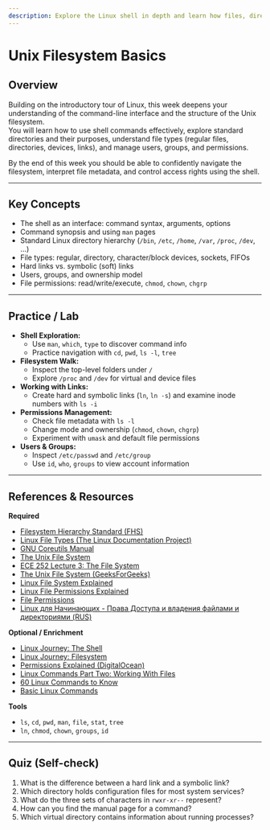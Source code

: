 ```yaml
---
description: Explore the Linux shell in depth and learn how files, directories, permissions, users, and links are organized in a Unix-like system.
---
```


# Unix Filesystem Basics

## Overview
Building on the introductory tour of Linux, this week deepens your understanding of the command-line interface and the structure of the Unix filesystem.  
You will learn how to use shell commands effectively, explore standard directories and their purposes, understand file types (regular files, directories, devices, links), and manage users, groups, and permissions.

By the end of this week you should be able to confidently navigate the filesystem, interpret file metadata, and control access rights using the shell.

---

## Key Concepts
- The shell as an interface: command syntax, arguments, options  
- Command synopsis and using `man` pages  
- Standard Linux directory hierarchy (`/bin`, `/etc`, `/home`, `/var`, `/proc`, `/dev`, …)  
- File types: regular, directory, character/block devices, sockets, FIFOs  
- Hard links vs. symbolic (soft) links  
- Users, groups, and ownership model  
- File permissions: read/write/execute, `chmod`, `chown`, `chgrp`  

---

## Practice / Lab
- **Shell Exploration:**  
  - Use `man`, `which`, `type` to discover command info  
  - Practice navigation with `cd`, `pwd`, `ls -l`, `tree`  
- **Filesystem Walk:**  
  - Inspect the top-level folders under `/`  
  - Explore `/proc` and `/dev` for virtual and device files  
- **Working with Links:**  
  - Create hard and symbolic links (`ln`, `ln -s`) and examine inode numbers with `ls -i`  
- **Permissions Management:**  
  - Check file metadata with `ls -l`  
  - Change mode and ownership (`chmod`, `chown`, `chgrp`)  
  - Experiment with `umask` and default file permissions  
- **Users & Groups:**  
  - Inspect `/etc/passwd` and `/etc/group`  
  - Use `id`, `who`, `groups` to view account information  

---

## References & Resources

**Required**
- [Filesystem Hierarchy Standard (FHS)](https://refspecs.linuxfoundation.org/FHS_3.0/fhs/index.html)  
- [Linux File Types (The Linux Documentation Project)](https://tldp.org/LDP/intro-linux/html/sect_03_01.html)  
- [GNU Coreutils Manual](https://www.gnu.org/software/coreutils/manual/coreutils.html)  
- [The Unix File System](https://homepages.uc.edu/~thomam/Intro_Unix_Text/File_System.html)
- [ECE 252 Lecture 3: The File System](https://www.youtube.com/watch?v=bs9yXzKLQuY)
- [The Unix File System (GeeksForGeeks)](https://www.geeksforgeeks.org/unix-file-system/)
- [Linux File System Explained](https://www.youtube.com/watch?v=HbgzrKJvDRw)
- [Linux File Permissions Explained](https://www.redhat.com/sysadmin/linux-file-permissions-explained)
- [File Permissions](https://www.youtube.com/watch?v=LnKoncbQBsM)
- [Linux для Начинающих - Права Доступа и владения файлами и директориями (RUS)](https://www.youtube.com/watch?v=dR4DIo7HYoU)

**Optional / Enrichment**
- [Linux Journey: The Shell](https://linuxjourney.com/lesson/the-shell)  
- [Linux Journey: Filesystem](https://linuxjourney.com/lesson/the-filesystem)  
- [Permissions Explained (DigitalOcean)](https://www.digitalocean.com/community/tutorials/an-introduction-to-linux-permissions)  
- [Linux Commands Part Two: Working With Files](https://www.allhandsontech.com/linux/linux-commands-files/)
- [60 Linux Commands to Know](https://www.youtube.com/watch?v=gd7BXuUQ91w)
- [Basic Linux Commands](https://support.cs.wm.edu/index.php/tips-and-tricks/basic-linux-commands)

**Tools**
- `ls`, `cd`, `pwd`, `man`, `file`, `stat`, `tree`  
- `ln`, `chmod`, `chown`, `groups`, `id`  

---

## Quiz (Self-check)
1. What is the difference between a hard link and a symbolic link?  
2. Which directory holds configuration files for most system services?  
3. What do the three sets of characters in `rwxr-xr--` represent?  
4. How can you find the manual page for a command?  
5. Which virtual directory contains information about running processes?


